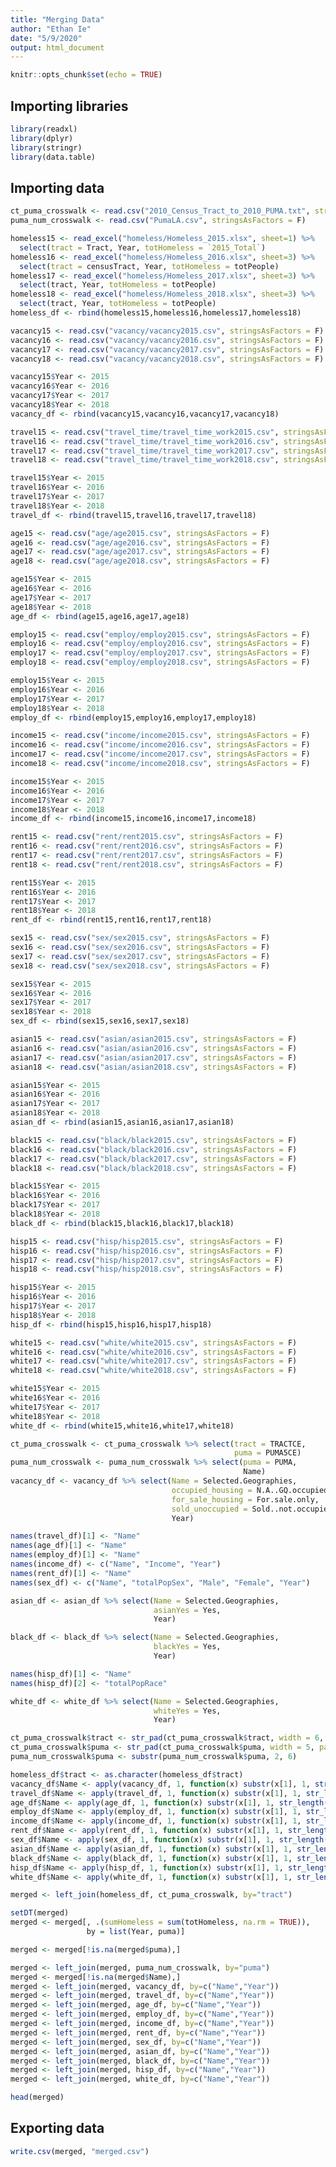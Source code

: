 ```yaml
---
title: "Merging Data"
author: "Ethan Ie"
date: "5/9/2020"
output: html_document
---
```


```r
knitr::opts_chunk$set(echo = TRUE)
```

## Importing libraries
```r
library(readxl)
library(dplyr)
library(stringr)
library(data.table)
```

## Importing data
```r
ct_puma_crosswalk <- read.csv("2010_Census_Tract_to_2010_PUMA.txt", stringsAsFactors = F)
puma_num_crosswalk <- read.csv("PumaLA.csv", stringsAsFactors = F)

homeless15 <- read_excel("homeless/Homeless_2015.xlsx", sheet=1) %>% 
  select(tract = Tract, Year, totHomeless = `2015_Total`)
homeless16 <- read_excel("homeless/Homeless_2016.xlsx", sheet=3) %>% 
  select(tract = censusTract, Year, totHomeless = totPeople)
homeless17 <- read_excel("homeless/Homeless_2017.xlsx", sheet=3) %>% 
  select(tract, Year, totHomeless = totPeople)
homeless18 <- read_excel("homeless/Homeless_2018.xlsx", sheet=3) %>% 
  select(tract, Year, totHomeless = totPeople)
homeless_df <- rbind(homeless15,homeless16,homeless17,homeless18)

vacancy15 <- read.csv("vacancy/vacancy2015.csv", stringsAsFactors = F)
vacancy16 <- read.csv("vacancy/vacancy2016.csv", stringsAsFactors = F)
vacancy17 <- read.csv("vacancy/vacancy2017.csv", stringsAsFactors = F)
vacancy18 <- read.csv("vacancy/vacancy2018.csv", stringsAsFactors = F)

vacancy15$Year <- 2015
vacancy16$Year <- 2016
vacancy17$Year <- 2017
vacancy18$Year <- 2018
vacancy_df <- rbind(vacancy15,vacancy16,vacancy17,vacancy18)

travel15 <- read.csv("travel_time/travel_time_work2015.csv", stringsAsFactors = F)
travel16 <- read.csv("travel_time/travel_time_work2016.csv", stringsAsFactors = F)
travel17 <- read.csv("travel_time/travel_time_work2017.csv", stringsAsFactors = F)
travel18 <- read.csv("travel_time/travel_time_work2018.csv", stringsAsFactors = F)

travel15$Year <- 2015
travel16$Year <- 2016
travel17$Year <- 2017
travel18$Year <- 2018
travel_df <- rbind(travel15,travel16,travel17,travel18)

age15 <- read.csv("age/age2015.csv", stringsAsFactors = F)
age16 <- read.csv("age/age2016.csv", stringsAsFactors = F)
age17 <- read.csv("age/age2017.csv", stringsAsFactors = F)
age18 <- read.csv("age/age2018.csv", stringsAsFactors = F)

age15$Year <- 2015
age16$Year <- 2016
age17$Year <- 2017
age18$Year <- 2018
age_df <- rbind(age15,age16,age17,age18)

employ15 <- read.csv("employ/employ2015.csv", stringsAsFactors = F)
employ16 <- read.csv("employ/employ2016.csv", stringsAsFactors = F)
employ17 <- read.csv("employ/employ2017.csv", stringsAsFactors = F)
employ18 <- read.csv("employ/employ2018.csv", stringsAsFactors = F)

employ15$Year <- 2015
employ16$Year <- 2016
employ17$Year <- 2017
employ18$Year <- 2018
employ_df <- rbind(employ15,employ16,employ17,employ18)

income15 <- read.csv("income/income2015.csv", stringsAsFactors = F)
income16 <- read.csv("income/income2016.csv", stringsAsFactors = F)
income17 <- read.csv("income/income2017.csv", stringsAsFactors = F)
income18 <- read.csv("income/income2018.csv", stringsAsFactors = F)

income15$Year <- 2015
income16$Year <- 2016
income17$Year <- 2017
income18$Year <- 2018
income_df <- rbind(income15,income16,income17,income18)

rent15 <- read.csv("rent/rent2015.csv", stringsAsFactors = F)
rent16 <- read.csv("rent/rent2016.csv", stringsAsFactors = F)
rent17 <- read.csv("rent/rent2017.csv", stringsAsFactors = F)
rent18 <- read.csv("rent/rent2018.csv", stringsAsFactors = F)

rent15$Year <- 2015
rent16$Year <- 2016
rent17$Year <- 2017
rent18$Year <- 2018
rent_df <- rbind(rent15,rent16,rent17,rent18)

sex15 <- read.csv("sex/sex2015.csv", stringsAsFactors = F)
sex16 <- read.csv("sex/sex2016.csv", stringsAsFactors = F)
sex17 <- read.csv("sex/sex2017.csv", stringsAsFactors = F)
sex18 <- read.csv("sex/sex2018.csv", stringsAsFactors = F)

sex15$Year <- 2015
sex16$Year <- 2016
sex17$Year <- 2017
sex18$Year <- 2018
sex_df <- rbind(sex15,sex16,sex17,sex18)

asian15 <- read.csv("asian/asian2015.csv", stringsAsFactors = F)
asian16 <- read.csv("asian/asian2016.csv", stringsAsFactors = F)
asian17 <- read.csv("asian/asian2017.csv", stringsAsFactors = F)
asian18 <- read.csv("asian/asian2018.csv", stringsAsFactors = F)

asian15$Year <- 2015
asian16$Year <- 2016
asian17$Year <- 2017
asian18$Year <- 2018
asian_df <- rbind(asian15,asian16,asian17,asian18)

black15 <- read.csv("black/black2015.csv", stringsAsFactors = F)
black16 <- read.csv("black/black2016.csv", stringsAsFactors = F)
black17 <- read.csv("black/black2017.csv", stringsAsFactors = F)
black18 <- read.csv("black/black2018.csv", stringsAsFactors = F)

black15$Year <- 2015
black16$Year <- 2016
black17$Year <- 2017
black18$Year <- 2018
black_df <- rbind(black15,black16,black17,black18)

hisp15 <- read.csv("hisp/hisp2015.csv", stringsAsFactors = F)
hisp16 <- read.csv("hisp/hisp2016.csv", stringsAsFactors = F)
hisp17 <- read.csv("hisp/hisp2017.csv", stringsAsFactors = F)
hisp18 <- read.csv("hisp/hisp2018.csv", stringsAsFactors = F)

hisp15$Year <- 2015
hisp16$Year <- 2016
hisp17$Year <- 2017
hisp18$Year <- 2018
hisp_df <- rbind(hisp15,hisp16,hisp17,hisp18)

white15 <- read.csv("white/white2015.csv", stringsAsFactors = F)
white16 <- read.csv("white/white2016.csv", stringsAsFactors = F)
white17 <- read.csv("white/white2017.csv", stringsAsFactors = F)
white18 <- read.csv("white/white2018.csv", stringsAsFactors = F)

white15$Year <- 2015
white16$Year <- 2016
white17$Year <- 2017
white18$Year <- 2018
white_df <- rbind(white15,white16,white17,white18)
```

```r
ct_puma_crosswalk <- ct_puma_crosswalk %>% select(tract = TRACTCE,
                                                  puma = PUMA5CE)
puma_num_crosswalk <- puma_num_crosswalk %>% select(puma = PUMA,
                                                    Name)
vacancy_df <- vacancy_df %>% select(Name = Selected.Geographies, 
                                    occupied_housing = N.A..GQ.occupied., 
                                    for_sale_housing = For.sale.only,
                                    sold_unoccupied = Sold..not.occupied,
                                    Year)

names(travel_df)[1] <- "Name"
names(age_df)[1] <- "Name"
names(employ_df)[1] <- "Name"
names(income_df) <- c("Name", "Income", "Year")
names(rent_df)[1] <- "Name"
names(sex_df) <- c("Name", "totalPopSex", "Male", "Female", "Year")

asian_df <- asian_df %>% select(Name = Selected.Geographies,
                                asianYes = Yes,
                                Year)

black_df <- black_df %>% select(Name = Selected.Geographies,
                                blackYes = Yes,
                                Year)

names(hisp_df)[1] <- "Name"
names(hisp_df)[2] <- "totalPopRace"

white_df <- white_df %>% select(Name = Selected.Geographies,
                                whiteYes = Yes,
                                Year)

ct_puma_crosswalk$tract <- str_pad(ct_puma_crosswalk$tract, width = 6, pad = "0")
ct_puma_crosswalk$puma <- str_pad(ct_puma_crosswalk$puma, width = 5, pad = "0")
puma_num_crosswalk$puma <- substr(puma_num_crosswalk$puma, 2, 6)

homeless_df$tract <- as.character(homeless_df$tract)
vacancy_df$Name <- apply(vacancy_df, 1, function(x) substr(x[1], 1, str_length(x) - 12))
travel_df$Name <- apply(travel_df, 1, function(x) substr(x[1], 1, str_length(x) - 12))
age_df$Name <- apply(age_df, 1, function(x) substr(x[1], 1, str_length(x) - 12))
employ_df$Name <- apply(employ_df, 1, function(x) substr(x[1], 1, str_length(x) - 12))
income_df$Name <- apply(income_df, 1, function(x) substr(x[1], 1, str_length(x) - 12))
rent_df$Name <- apply(rent_df, 1, function(x) substr(x[1], 1, str_length(x) - 12))
sex_df$Name <- apply(sex_df, 1, function(x) substr(x[1], 1, str_length(x) - 12))
asian_df$Name <- apply(asian_df, 1, function(x) substr(x[1], 1, str_length(x) - 12))
black_df$Name <- apply(black_df, 1, function(x) substr(x[1], 1, str_length(x) - 12))
hisp_df$Name <- apply(hisp_df, 1, function(x) substr(x[1], 1, str_length(x) - 12))
white_df$Name <- apply(white_df, 1, function(x) substr(x[1], 1, str_length(x) - 12))
```

```r
merged <- left_join(homeless_df, ct_puma_crosswalk, by="tract")

setDT(merged)
merged <- merged[, .(sumHomeless = sum(totHomeless, na.rm = TRUE)),
                 by = list(Year, puma)]

merged <- merged[!is.na(merged$puma),]
```

```r
merged <- left_join(merged, puma_num_crosswalk, by="puma")
merged <- merged[!is.na(merged$Name),]
merged <- left_join(merged, vacancy_df, by=c("Name","Year"))
merged <- left_join(merged, travel_df, by=c("Name","Year"))
merged <- left_join(merged, age_df, by=c("Name","Year"))
merged <- left_join(merged, employ_df, by=c("Name","Year"))
merged <- left_join(merged, income_df, by=c("Name","Year"))
merged <- left_join(merged, rent_df, by=c("Name","Year"))
merged <- left_join(merged, sex_df, by=c("Name","Year"))
merged <- left_join(merged, asian_df, by=c("Name","Year"))
merged <- left_join(merged, black_df, by=c("Name","Year"))
merged <- left_join(merged, hisp_df, by=c("Name","Year"))
merged <- left_join(merged, white_df, by=c("Name","Year"))
```

```r
head(merged)
```

## Exporting data
```r
write.csv(merged, "merged.csv")
```


